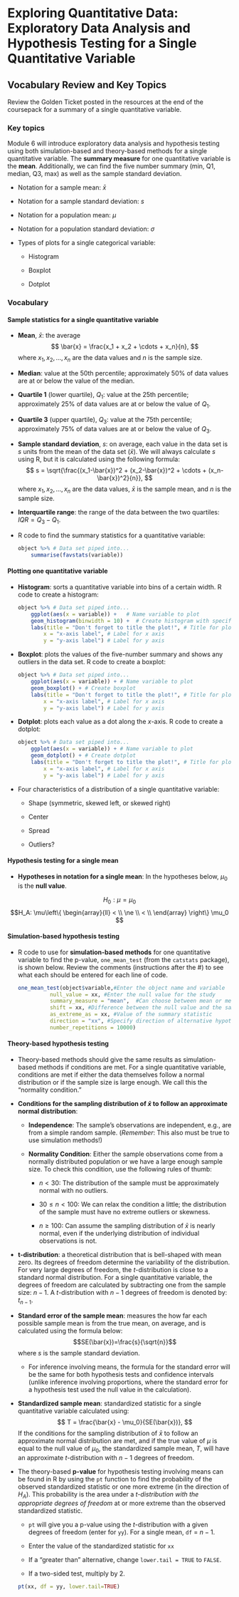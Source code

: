 # Exploring Quantitative Data: Exploratory Data Analysis and Hypothesis Testing for a Single Quantitative Variable

## Vocabulary Review and Key Topics

Review the Golden Ticket posted in the resources at the end of the coursepack for a summary of a single quantitative variable.  

### Key topics

Module 6 will introduce exploratory data analysis and hypothesis testing using both simulation-based and theory-based methods for a single quantitative variable.
The **summary measure** for one quantitative variable is the **mean**.
Additionally, we can find the five number summary (min, Q1, median, Q3, max) as well as the sample standard deviation.

* Notation for a sample mean: $\bar{x}$

* Notation for a sample standard deviation: $s$

* Notation for a population mean: $\mu$

* Notation for a population standard deviation: $\sigma$

* Types of plots for a single categorical variable:

    - Histogram
    
    - Boxplot
    
    - Dotplot



### Vocabulary

#### Sample statistics for a single quantitative variable {-}

* **Mean**, $\bar{x}$: the average
$$ 
\bar{x} = \frac{x_1 + x_2 + \cdots + x_n}{n},
$$
where $x_1, x_2, \ldots, x_n$ are the data values and $n$ is the sample size.


* **Median**: value at the 50th percentile; approximately 50\% of data values are at or below the value of the median.

\vspace{1mm}

* **Quartile 1** (lower quartile), $Q_1$: value at the 25th percentile; approximately 25\% of data values are at or below the value of $Q_1$.

\vspace{1mm}

* **Quartile 3** (upper quartile), $Q_3$: value at the 75th percentile; approximately 75\% of data values are at or below the value of $Q_3$.

\newpage

* **Sample standard deviation**, $s$: on average, each value in the data set is $s$ units from the mean of the data set ($\bar{x}$). We will always calculate $s$ using R, but it is calculated using the following formula:
$$
s = \sqrt{\frac{(x_1-\bar{x})^2 + (x_2-\bar{x})^2 + \cdots + (x_n-\bar{x})^2}{n}},
$$
where $x_1, x_2, \ldots, x_n$ are the data values, $\bar{x}$ is the sample mean, and $n$ is the sample size.

* **Interquartile range**: the range of the data between the two quartiles: $IQR = Q_3-Q_1$.

* R code to find the summary statistics for a quantitative variable:

    ```r
    object %>% # Data set piped into...
        summarise(favstats(variable))
    ```

#### Plotting one quantitative variable {-}

* **Histogram**: sorts a quantitative variable into bins of a certain width. R code to create a histogram:

    ```r
    object %>% # Data set piped into...
        ggplot(aes(x = variable)) +   # Name variable to plot
        geom_histogram(binwidth = 10) +  # Create histogram with specified binwidth
        labs(title = "Don't forget to title the plot!", # Title for plot
            x = "x-axis label", # Label for x axis
            y = "y-axis label") # Label for y axis
    ```


* **Boxplot**: plots the values of the five-number summary and shows any outliers in the data set. R code to create a boxplot:

    ```r
    object %>% # Data set piped into...
        ggplot(aes(x = variable)) + # Name variable to plot
        geom_boxplot() + # Create boxplot 
        labs(title = "Don't forget to title the plot!", # Title for plot
            x = "x-axis label", # Label for x axis
            y = "y-axis label") # Label for y axis
    ```

* **Dotplot**: plots each value as a dot along the $x$-axis. R code to create a dotplot:

    ```r
    object %>% # Data set piped into...
        ggplot(aes(x = variable)) + # Name variable to plot
        geom_dotplot() + # Create dotplot 
        labs(title = "Don't forget to title the plot!", # Title for plot
            x = "x-axis label", # Label for x axis
            y = "y-axis label") # Label for y axis
    ```
    
* Four characteristics of a distribution of a single quantitative variable:

    - Shape  (symmetric, skewed left, or skewed right)
    
    - Center 
    
    - Spread
    
    - Outliers?

\newpage

#### Hypothesis testing for a single mean {-}

* **Hypotheses in notation for a single mean**: In the hypotheses below, $\mu_0$ is the **null value**.

$$H_0: \mu = \mu_0$$
$$H_A: \mu\left\{
\begin{array}{ll}
< \\
\ne \\
< \\
\end{array}
\right\}
\mu_0 $$


#### Simulation-based hypothesis testing {-}


* R code to use for **simulation-based methods** for one quantitative variable to find the p-value, `one_mean_test` (from the `catstats` package), is shown below. Review the comments (instructions after the #) to see what each should be entered for each line of code.

    ```r
    one_mean_test(object$variable,#Enter the object name and variable
              null_value = xx, #Enter the null value for the study
              summary_measure = "mean",  #Can choose between mean or median
              shift = xx, #Difference between the null value and the sample mean
              as_extreme_as = xx, #Value of the summary statistic
              direction = "xx", #Specify direction of alternative hypothesis
              number_repetitions = 10000)
    ```

#### Theory-based hypothesis testing {-}

* Theory-based methods should give the same results as simulation-based methods if conditions are met. For a single quantitative variable, conditions are met if either the data themselves follow a normal distribution or if the sample size is large enough. We call this the "normality condition."

* **Conditions for the sampling distribution of $\bar{x}$ to follow an approximate normal distribution**:

    * **Independence**: The sample’s observations are independent, e.g., are from a simple random sample. (*Remember*: This also must be true to use simulation methods!)

     * **Normality Condition**: Either the sample observations come from a normally distributed population or we have a large enough sample size.  To check this condition, use the following rules of thumb:
     
         - $n < 30$: The distribution of the sample must be approximately normal with no outliers.
         
         - $30 \le n < 100$: We can relax the condition a little; the distribution of the sample must have no extreme outliers or skewness.
         
         - $n \ge 100$: Can assume the sampling distribution of $\bar{x}$ is nearly normal, even if the underlying distribution of individual observations is not.
         
* **t-distribution**: a theoretical distribution that is bell-shaped with mean zero. Its degrees of freedom determine the variability of the distribution. For very large degrees of freedom, the $t$-distribution is close to a standard normal distribution. For a single quantitative variable, the degrees of freedom are calculated by subtracting one from the sample size: $n-1$. A $t$-distribution with $n-1$ degrees of freedom is denoted by: $t_{n-1}$.

* **Standard error of the sample mean**: measures the how far each possible sample mean is from the true mean, on average, and is calculated using the formula below:
$$SE(\bar{x})=\frac{s}{\sqrt{n}}$$
    where $s$ is the sample standard deviation. 
    
    * For inference involving means, the formula for the standard error will be the same for both hypothesis tests and confidence intervals (unlike inference involving proportions, where the standard error for a hypothesis test used the null value in the calculation).

* **Standardized sample mean**: standardized statistic for a single quantitative variable calculated using:
$$
T = \frac{\bar{x} - \mu_0}{SE(\bar{x})},
$$
    If the conditions for the sampling distribution of $\bar{x}$ to follow an approximate normal distribution are met, and if the true value of $\mu$ is equal to the null value of $\mu_0$, the standardized sample mean, $T$, will have an approximate $t$-distribution with $n-1$ degrees of freedom.

* The theory-based **p-value** for hypothesis testing involving means can be found in R by using the `pt` function to find the probability of the observed standardized statistic or one more extreme (in the direction of $H_A$). This probability is the area under a _$t$-distribution with the appropriate degrees of freedom_ at or more extreme than the observed standardized statistic.

    * `pt` will give you a p-value using the $t$-distribution with a given degrees of freedom (enter for `yy`). For a single mean, `df` = $n - 1$.
    
    * Enter the value of the standardized statistic for `xx`

    * If a "greater than" alternative, change `lower.tail = TRUE` to `FALSE`.
    
    * If a two-sided test, multiply by 2.
    
    ```r
    pt(xx, df = yy, lower.tail=TRUE)
    ```




\newpage
